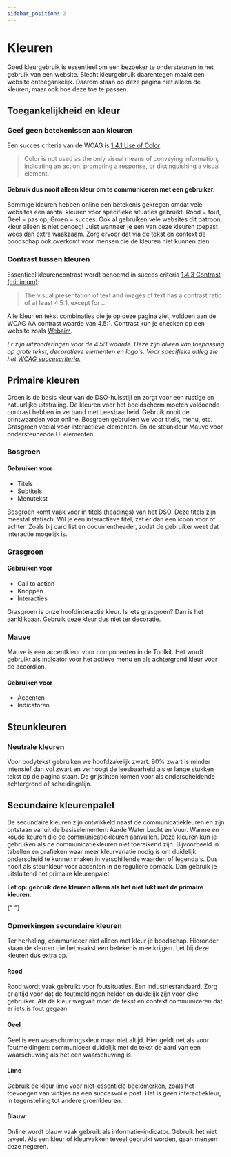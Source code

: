 ```yaml
---
sidebar_position: 2
---
```



# Kleuren

Goed kleurgebruik is essentieel om een bezoeker te ondersteunen in het gebruik van een website. Slecht kleurgebruik daarentegen maakt een website ontoegankelijk. Daarom staan op deze pagina niet alleen de kleuren, maar ook hoe deze toe te passen.

## Toegankelijkheid en kleur

### Geef geen betekenissen aan kleuren

Een succes criteria van de WCAG is <a href="https://www.w3.org/WAI/WCAG21/Understanding/use-of-color.html">1.4.1 Use of Color</a>:

<blockquote>
  Color is not used as the only visual means of conveying information, indicating an action, prompting a response, or
  distinguishing a visual element.
</blockquote>

#### Gebruik dus nooit alleen kleur om te communiceren met een gebruiker.

Sommige kleuren hebben online een betekenis gekregen omdat vele websites een aantal kleuren voor specifieke situaties gebruikt. Rood = fout, Geel = pas op, Groen = succes. Ook al gebruiken vele websites dit patroon, kleur alleen is niet genoeg! Juist wanneer je een van deze kleuren toepast wees dan extra waakzaam. Zorg ervoor dat via de tekst en context de boodschap ook overkomt voor mensen die de kleuren niet kunnen zien.

### Contrast tussen kleuren

Essentieel kleurencontrast wordt benoemd in succes criteria <a href="https://www.w3.org/WAI/WCAG21/Understanding/contrast-minimum.html">1.4.3 Contrast (minimum)</a>:

<blockquote>
  The visual presentation of text and images of text has a contrast ratio of at least 4.5:1, except for ...
</blockquote>

Alle kleur en tekst combinaties die je op deze pagina ziet, voldoen aan de WCAG AA contrast waarde van 4.5:1. Contrast kun je checken op een website zoals <a href="https://webaim.org/resources/contrastchecker/">Webaim</a>.

_Er zijn uitzonderingen voor de 4.5:1 waarde. Deze zijn alleen van toepassing op grote tekst, decoratieve elementen en logo's. Voor specifieke uitleg zie het <a href="https://www.w3.org/WAI/WCAG21/Understanding/contrast-minimum.html">WCAG succescriteria.</a>_

## Primaire kleuren

Groen is de basis kleur van de DSO-huisstijl en zorgt voor een rustige en natuurlijke uitstraling. De kleuren voor het
beeldscherm moeten voldoende contrast hebben in verband met Leesbaarheid. Gebruik nooit de
printwaarden voor online. Bosgroen gebruiken we voor titels, menu, etc. Grasgroen veelal voor
interactieve elementen. En de steunkleur Mauve voor ondersteunende UI elementen

### Bosgroen

#### Gebruiken voor

- Titels
- Subtitels
- Menutekst

Bosgroen komt vaak voor in titels (headings) van het DSO. Deze titels zijn meestal statisch. Wil je een interactieve titel, zet er dan een icoon voor of achter. Zoals bij card list en documentheader, zodat de gebruiker weet dat interactie mogelijk is.

<ColorSwatch label="Bosgroen" name="bosgroen" rgb="rgb(39, 89, 55)" textcolor="wit" />
<ColorSwatch label="Bosgroen 80%" name="bosgroen-80" rgb="rgb(82, 122, 94)" textcolor="wit" />
<ColorSwatch label="Bosgroen 60%" name="bosgroen-60" rgb="rgb(125, 155, 135)" textcolor="grijs-90" />
<ColorSwatch label="Bosgroen 40%" name="bosgroen-40" rgb="rgb(168, 188, 175)" textcolor="grijs-90" />
<ColorSwatch label="Bosgroen 10%" name="bosgroen-10" rgb="rgb(233, 238, 235)" textcolor="grijs-90" />
<ColorSwatch label="Bosgroen 140%" name="bosgroen-140" rgb="rgb(23, 53, 33)" textcolor="wit" />

### Grasgroen

#### Gebruiken voor

- Call to action
- Knoppen
- Interacties

Grasgroen is onze hoofdinteractie kleur. Is iets grasgroen? Dan is het aanklikbaar. Gebruik deze kleur dus niet ter decoratie.

<ColorSwatch label="Grasgroen" name="grasgroen" rgb="rgb(57, 135, 12)" textcolor="wit" />
<ColorSwatch label="Grasgroen 80%" name="grasgroen-80" rgb="rgb(96, 159, 60)" textcolor="grijs-90" />
<ColorSwatch label="Grasgroen 40%" name="grasgroen-40" rgb="rgb(175, 207, 157)" textcolor="grijs-90" />
<ColorSwatch label="Grasgroen 10%" name="grasgroen-10" rgb="rgb(235, 243, 230)" textcolor="grijs-90" />

### Mauve

Mauve is een accentkleur voor componenten in de Toolkit. Het wordt gebruikt als indicator voor het actieve menu en als achtergrond kleur voor de accordion.

#### Gebruiken voor

- Accenten
- Indicatoren

<ColorSwatch label="Mauve" name="mauve" rgb="rgb(140, 75, 107)" textcolor="wit" />
<ColorSwatch label="Mauve 40%" name="mauve-40" rgb="rgb(209, 183, 196)" textcolor="grijs-90" />

## Steunkleuren

### Neutrale kleuren

Voor bodytekst gebruiken we hoofdzakelijk zwart. 90% zwart is minder intensief dan vol zwart en
verhoogt de leesbaarheid als er lange stukken tekst op de pagina staan. De grijstinten komen voor als
onderscheidende achtergrond of scheidingslijn.

<ColorSwatch label="Zwart 90%" name="grijs-90" rgb="rgb(25, 25, 25)" textcolor="wit" />
<ColorSwatch label="Zwart 60%" name="grijs-60" rgb="rgb(102, 102, 102)" textcolor="wit" />
<ColorSwatch label="Zwart 40%" name="grijs-40" rgb="rgb(153, 153, 153)" textcolor="grijs-90" />
<ColorSwatch label="Zwart 20%" name="grijs-20" rgb="rgb(204, 204, 204)" textcolor="grijs-90" />
<ColorSwatch label="Zwart 10%" name="grijs-10" rgb="rgb(229, 229, 229)" textcolor="grijs-90" />
<ColorSwatch label="Zwart 5%" name="grijs-5" rgb="rgb(242, 242, 242)" textcolor="grijs-90" />

## Secundaire kleurenpalet

De secundaire kleuren zijn ontwikkeld naast de communicatiekleuren en zijn ontstaan vanuit de
basiselementen: Aarde Water Lucht en Vuur. Warme en koude keuren die de communicatiekleuren
aanvullen. Deze kleuren kun je gebruiken als de communicatiekleuren niet toereikend zijn. Bijvoorbeeld
in tabellen en grafieken waar meer kleurvariatie nodig is om duidelijk onderscheid te kunnen maken in
verschillende waarden of legenda's. Dus nooit als steunkleur voor accenten in de reguliere opmaak. Dan
gebruik je uitsluitend het primaire kleurenpalet.

**Let op: gebruik deze kleuren alleen als het niet lukt met de primaire kleuren.**

<ColorSwatch label="Bruin" name="bruin" rgb="rgb(100, 80, 74)" textcolor="wit" />
<ColorSwatch label="Rood" name="rood" rgb="rgb(206, 63, 81)" textcolor="wit" />
<ColorSwatch label="Paars" name="scampi" rgb="rgb(104, 108, 176)" textcolor="wit" />
<ColorSwatch label="Donkerblauw" name="donkerblauw" rgb="rgb(43, 87, 129)" textcolor="wit" />{" "}

<ColorSwatch label="Lichtblauw" name="lichtblauw" rgb="rgb(108, 165, 218)" textcolor="grijs-90" />
<ColorSwatch label="Lime" name="lime" rgb="rgb(121, 185, 41)" textcolor="grijs-90" />
<ColorSwatch label="Geel" name="geel" rgb="rgb(220, 213, 0)" textcolor="grijs-90" />
<ColorSwatch label="Oranje" name="oranje" rgb="rgb(225, 112, 0)" textcolor="grijs-90" />

### Opmerkingen secundaire kleuren

Ter herhaling, communiceer niet alleen met kleur je boodschap. Hieronder staan de kleuren die het vaakst een betekenis mee krijgen. Let bij deze kleuren dus extra op.

#### Rood

Rood wordt vaak gebruikt voor foutsituaties. Een industriestandaard. Zorg er altijd voor dat de foutmeldingen helder en duidelijk zijn voor elke gebruiker. Als de kleur wegvalt moet de tekst en context communiceren dat er iets is fout gegaan.

<ColorSwatch label="Rood" name="rood" rgb="rgb(206, 63, 81)" textcolor="wit" />
<ColorSwatch label="Rood 20%" name="rood-20" rgb="rgb(245, 217, 220)" textcolor="grijs-90" />
<ColorSwatch label="Rood 110%" name="rood-110" rgb="rgb(182, 47, 65)" textcolor="wit" />

#### Geel

Geel is een waarschuwingskleur maar niet altijd. Hier geldt net als voor foutmeldingen: communiceer duidelijk met de tekst de aard van een waarschuwing als het een waarschuwing is.

<ColorSwatch label="Geel" name="geel" rgb="rgb(220, 213, 0)" textcolor="grijs-90" />
<ColorSwatch label="Geel 20%" name="geel-20" rgb="rgb(228, 241, 212)" textcolor="grijs-90" />

#### Lime

Gebruik de kleur lime voor niet-essentiële beeldmerken, zoals het toevoegen van vinkjes
na een succesvolle post. Het is geen interactiekleur, in tegenstelling tot andere groenkleuren.

<ColorSwatch label="Lime" name="lime" rgb="rgb(121, 185, 41)" textcolor="grijs-90" />
<ColorSwatch label="Lime 20%" name="lime-20" rgb="rgb(228, 241, 212)" textcolor="grijs-90" />

#### Blauw

Online wordt blauw vaak gebruik als informatie-indicator. Gebruik het niet teveel. Als een kleur of kleurvakken teveel gebruikt worden, gaan mensen deze negeren.

<ColorSwatch label="Lichtblauw" name="lichtblauw" rgb="rgb(108, 165, 218)" textcolor="grijs-90" />
<ColorSwatch label="Lichtblauw 20%" name="lichtblauw-20" rgb="rgb(226, 237, 247)" textcolor="grijs-90" />
